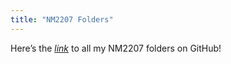 ```yaml
---
title: "NM2207 Folders"
---
```


Here's the <a href="https://github.com/LoyYeeKeen/NM2207">*link*</a> to all my NM2207 folders on GitHub!

